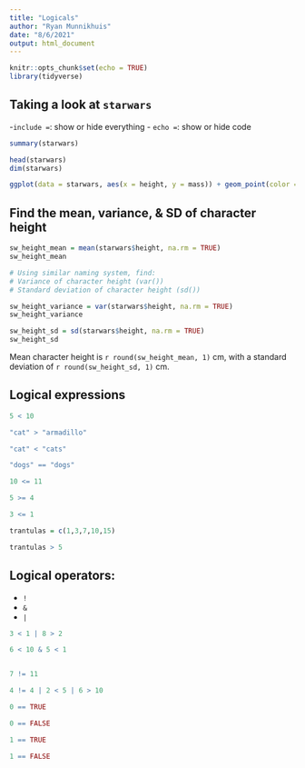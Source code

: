 ```yaml
---
title: "Logicals"
author: "Ryan Munnikhuis"
date: "8/6/2021"
output: html_document
---
```


```r
knitr::opts_chunk$set(echo = TRUE)
library(tidyverse)
```

## Taking a look at `starwars`

-`include = `: show or hide everything 
- `echo = `: show or hide code 


```r
summary(starwars)

head(starwars)
dim(starwars)
```
```r
ggplot(data = starwars, aes(x = height, y = mass)) + geom_point(color = "purple")

```
## Find the mean, variance, & SD of character height 
```r

sw_height_mean = mean(starwars$height, na.rm = TRUE)
sw_height_mean

# Using similar naming system, find: 
# Variance of character height (var())
# Standard deviation of character height (sd())

sw_height_variance = var(starwars$height, na.rm = TRUE)
sw_height_variance

sw_height_sd = sd(starwars$height, na.rm = TRUE)
sw_height_sd
```

Mean character height is `r round(sw_height_mean, 1)` cm, with a standard deviation of `r round(sw_height_sd, 1)` cm. 


## Logical expressions

```r
5 < 10

"cat" > "armadillo"

"cat" < "cats"

"dogs" == "dogs"
```
```r
10 <= 11

5 >= 4

3 <= 1

```
```r

trantulas = c(1,3,7,10,15)

trantulas > 5
```
## Logical operators: 
- `!`
- `&`
- `|`

```r
3 < 1 | 8 > 2

6 < 10 & 5 < 1


7 != 11

4 != 4 | 2 < 5 | 6 > 10

0 == TRUE

0 == FALSE 

1 == TRUE 

1 == FALSE 
```


